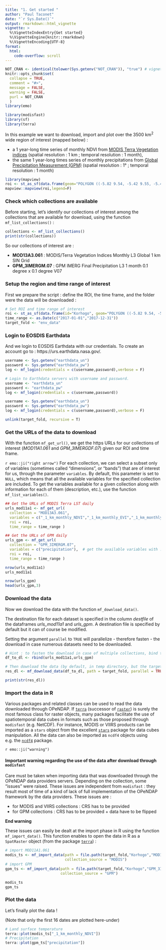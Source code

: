 ```yaml
---
title: "1. Get started "
author: "Paul Taconet"
date: "`r Sys.Date()`"
output: rmarkdown::html_vignette
vignette: >
  %\VignetteIndexEntry{Get started}
  %\VignetteEngine{knitr::rmarkdown}
  %\VignetteEncoding{UTF-8}
format:
  html:
    code-overflow: scroll
---
```


```r
NOT_CRAN <- identical(tolower(Sys.getenv("NOT_CRAN")), "true") # vignette will not be executed when tested on the cran
knitr::opts_chunk$set(
  collapse = TRUE,
  comment = "#>",
  message = FALSE,
  warning = FALSE,
  purl = NOT_CRAN
  )
library(emo)
```

```r
library(modisfast)
library(sf)
library(terra)
```

In this example we want to download, import and plot over the 3500 km^2^ wide region of interest (mapped below) :

- a 1 year-long time series of monthly NDVI from [MODIS Terra Vegetation indices](https://dx.doi.org/10.5067/MODIS/MOD13A3.061) (spatial resolution : 1 km ; temporal resolution : 1 month),
- the same 1 year-long times series of monthly precipitations from [Global Precipitation Measurement (GPM)](https://doi.org/10.5067/GPM/IMERG/3B-MONTH/07) (spatial resolution : 1° ; temporal resolution : 1 month)

```r
library(mapview)
roi <- st_as_sf(data.frame(geom="POLYGON ((-5.82 9.54, -5.42 9.55, -5.41 8.84, -5.81 8.84, -5.82 9.54))"),wkt="geom",crs = 4326)
mapview::mapview(roi,legend=F)
```

### Check which collections are available 

Before starting, let's identify our collections of interest among the collections that are available for download, using the function `mf_list_collections()` :

```r
collections <- mf_list_collections()
print(str(collections))
```

So our collections of interest are : 

- **MOD13A3.061** : MODIS/Terra Vegetation Indices Monthly L3 Global 1 km SIN Grid
- **GPM_3IMERGM.07** : GPM IMERG Final Precipitation L3 1 month 0.1 degree x 0.1 degree V07

### Setup the region and time range of interest

First we prepare the script : define the ROI, the time frame, and the folder were the data will be downloaded :

```r
# Set ROI and time range of interest
roi <- st_as_sf(data.frame(id="Korhogo", geom="POLYGON ((-5.82 9.54, -5.42 9.55, -5.41 8.84, -5.81 8.84, -5.82 9.54))"), wkt="geom", crs = 4326)
time_range <- as.Date(c("2017-01-01","2017-12-31"))
target_fold <- "env_data"
```

### Login to EOSDIS Earthdata

And we login to EOSDIS Earthdata with our credentials. To create an account go to : https://urs.earthdata.nasa.gov/.

```r
username <- Sys.getenv("earthdata_un")
password <- Sys.getenv("earthdata_pw")
log <- mf_login(credentials = c(username,password),verbose = F)
```

```r
# Login to Earthdata servers with username and password. 
username <- "earthdata_un"
password <- "earthdata_pw"
log <- mf_login(credentials = c(username,password))
```

```r
username <- Sys.getenv("earthdata_un")
password <- Sys.getenv("earthdata_pw")
log <- mf_login(credentials = c(username,password),verbose = F)
```

```r
unlink(target_fold, recursive = T)
```


### Get the URLs of the data to download {#get-url}

With the function `mf_get_url()`, we get the https URLs for our collections of interest (*MOD11A1.061* and *GPM_3IMERGDF.07*) given our ROI and time frame. 

`r emo::ji("right arrow")` For each collection, we can select a subset only of variables (sometimes called "dimensions", or "bands") that are of interest for us, through the parameter `variables`. By default, this parameter is set to `NULL`, which means that all the available variables for the specified collection are included. To get the variables available for a given collection along with information for each of them (description, etc.), use the function `mf_list_variables()`.

<!-- `r emo::ji("right arrow")` **Note on the use of the parameter `variables` of the function `mf_get_url()` :** -->

<!-- The collections generally contain several variables (sometimes called "dimensions", or "bands"). As an example, MODIS LST products contain one band for the day temperature ("LST_Day_1km"), one band for the night temperature ("LST_Night_1km"), etc. To get all the variables available for a given collection along with information for each of them (description, etc.), use the function `mf_list_variables()`. e.g. : -->

<!-- ```{r mf_list_variables, eval=T} -->
<!-- tail(mf_list_variables("MOD11A1.061")) -->
<!-- ``` -->

<!-- In `mf_get_url()`, the parameter `variables` enables to restrict the data to download to only specific variables. By default it is set to `NULL`, which means that all the available variables for the specified collection are downloaded. Specifying `variables` will make the data to download lighter.  -->

<!-- **End Note** -->


```r
## Get the URLs of MODIS Terra LST daily
urls_mod11a1 <- mf_get_url(
  collection = "MOD13A3.061",
  variables = c("_1_km_monthly_NDVI","_1_km_monthly_EVI","_1_km_monthly_VI_Quality"),  # get the available variables with : mf_list_variables("MOD13A3.061"), or set to NULL (default) to download all the variables
  roi = roi,
  time_range = time_range )

## Get the URLs of GPM daily
urls_gpm <- mf_get_url(
  collection = "GPM_3IMERGM.07",
  variables = c("precipitation"),  # get the available variables with : mf_list_variables("GPM_3IMERGM.07")
  roi = roi,
  time_range = time_range )

nrow(urls_mod11a1)
urls_mod11a1

nrow(urls_gpm)
head(urls_gpm,3)

```

### Download the data {#download}

Now we download the data with the function `mf_download_data()`.

The destination file for each dataset is specified in the column *destfile* of the dataframes *urls_mod11a1* and *urls_gpm*. A destination file is specified by default but it can of course be modified.

Setting the argument `parallel` to `TRUE` will parallelize - therefore fasten - the download in case numerous datasets need to be downloaded.

```r

# Hint : to fasten the download in case of multiple collections, bind them in a single data.frame (as shown below) before executing the function 'mf_download_data()' :
df_to_dl <- rbind(urls_mod11a1,urls_gpm)

# Then download the data (by default, in temp directory, but the target folder can be set in the function
res_dl <- mf_download_data(df_to_dl, path = target_fold, parallel = TRUE)

print(str(res_dl))
```

### Import the data in R {#import}

Various packages and related classes can be used to read the data downloaded through OPeNDAP. If [`terra`](https://cran.r-project.org/package=terra) (successor of [`raster`](https://cran.r-project.org/package=raster)) is surely the most famous class for raster objects, many packages facilitate the use of spatiotemporal data cubes in formats such as those proposed through `modisfast` (e.g. NetCDF). For instance, MODIS or VIIRS products can be imported as a `stars` object from the excellent [`stars`](https://cran.r-project.org/package=stars) package for data cubes manipulation. All the data can also be imported as `ncdf4` objects using e.g. the [`ncdf4`](https://cran.r-project.org/package=ncdf4) package.

`r emo::ji("warning")` 

#### Important warning regarding the use of the data after download through `modisfast` {#warning-import}

Care must be taken when importing data that was downloaded through the OPeNDAP data providers servers. Depending on the collection, some "issues" were raised. These issues are independent from `modisfast` : they result most of time of a kind of lack of full implementation of the OPeNDAP framework by the data providers. These issues are :

- for MODIS and VIIRS collections : CRS has to be provided
- for GPM collections : CRS has to be provided + data have to be flipped

**End warning**

These issues can easily be dealt at the import phase in R using the function `mf_import_data()`. This function enables to open the data in R as a `SpatRaster` object (from the package [`terra`](https://cran.r-project.org/package=terra)) :

```r
# import MOD11A1.061
modis_ts <- mf_import_data(path = file.path(target_fold,"Korhogo","MOD13A3.061"), 
                           collection_source = "MODIS")
# import GPM
gpm_ts <- mf_import_data(path = file.path(target_fold,"Korhogo","GPM_3IMERGM.07"), 
                         collection_source = "GPM")

modis_ts
gpm_ts
```

### Plot the data

Let's finally plot the data !

(Note that only the first 16 dates are plotted here-under)

```r
# Land surface temperature
terra::plot(modis_ts["_1_km_monthly_NDVI"])
# Precipitation
terra::plot(gpm_ts["precipitation"])
```


